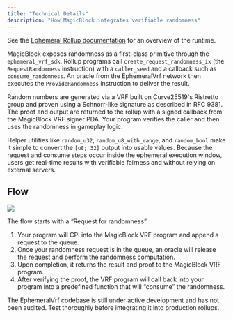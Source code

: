 ```yaml
---
title: "Technical Details"
description: "How MagicBlock integrates verifiable randomness"
---
```


See the [Ephemeral Rollup documentation](/pages/get-started/introduction/ephemeral-rollup) for an overview of the runtime.

MagicBlock exposes randomness as a first-class primitive through the `ephemeral_vrf_sdk`. Rollup programs call `create_request_randomness_ix` (the `RequestRandomness` instruction) with a `caller_seed` and a callback such as `consume_randomness`. An oracle from the EphemeralVrf network then executes the `ProvideRandomness` instruction to deliver the result.

Random numbers are generated via a VRF built on Curve25519's Ristretto group and proven using a Schnorr-like signature as described in RFC&nbsp;9381. The proof and output are returned to the rollup with a signed callback from the MagicBlock VRF signer PDA. Your program verifies the caller and then uses the randomness in gameplay logic.

Helper utilities like `random_u32`, `random_u8_with_range`, and `random_bool` make it simple to convert the `[u8; 32]` output into usable values. Because the request and consume steps occur inside the ephemeral execution window, users get real-time results with verifiable fairness and without relying on external servers.

## Flow

<img class="w-full h-auto max-w-5xl" src="/images/vrf-flow.png" />

The flow starts with a “Request for randomness”.

1. Your program will CPI into the MagicBlock VRF program and append a request to the queue.
2. Once your randomness request is in the queue, an oracle will release the request and perform the randomness computation.
3. Upon completion, it returns the result and proof to the MagicBlock VRF program.
4. After verifying the proof, the VRF program will call back into your program into a predefined function that will “consume” the randomness.

<Note>
  The EphemeralVrf codebase is still under active development and has not been
  audited. Test thoroughly before integrating it into production rollups.
</Note>
